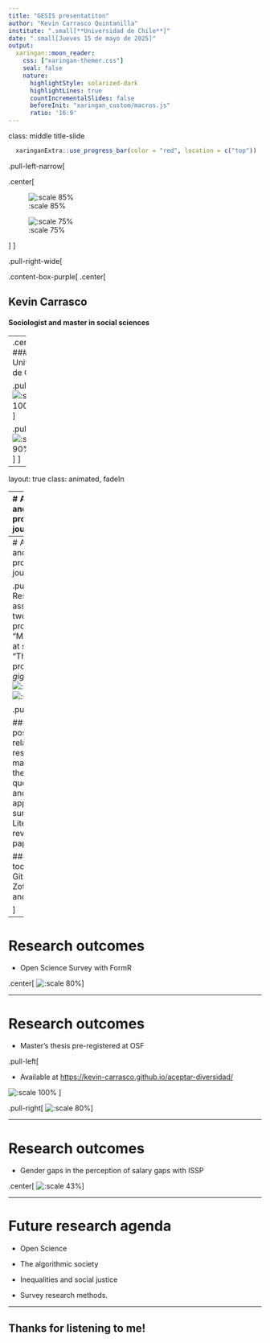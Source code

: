 ```yaml
---
title: "GESIS presentatiton"
author: "Kevin Carrasco Quintanilla"
institute: ".small[**Universidad de Chile**]"
date: ".small[Jueves 15 de mayo de 2025]"
output:
  xaringan::moon_reader:
    css: ["xaringan-themer.css"]
    seal: false
    nature:
      highlightStyle: solarized-dark
      highlightLines: true
      countIncrementalSlides: false
      beforeInit: "xaringan_custom/macros.js"
      ratio: '16:9'
---
```

class: middle title-slide

```r
  xaringanExtra::use_progress_bar(color = "red", location = c("top"))
```

.pull-left-narrow[

.center[
<br>

![:scale 85%](images/chile.png)

![:scale 75%](images/logocoes.png)

]
]

.pull-right-wide[
<br>

.content-box-purple[
.center[

## Kevin Carrasco

#### Sociologist and master in social sciences

----
.center[
#### Universidad de Chile
]
]
]

.pull-left[
![:scale 100%](images/facso.png)
]

.pull-right[
![:scale 90%](images/mcs.png)
]
]
---

layout: true
class: animated, fadeIn

---
# Academic and professional journey

.pull-left[
### Research assistant at Center for social conflict and cohesion studies (COES)

.center[
![:scale 50%](images/logocoes.png)
]
![:scale 45%](images/lisa.png)
![:scale 45%](images/ocs.png)
]

.pull-right[
### This position includes working in the open social science laboratory and the social cohesion observatory

### Interdisciplinary work with protocols and workflows that facilitate collaborative work

]

---
# Academic and professional journey

.pull-left[
### Research assistant in two grant projects "Meritocracy at school" and "The work process in the *gig* economy"
![:scale 40%](images/edumer.png)
![:scale 40%](images/gig.png)
]

.pull-right[

### These positions are related to research, mainly with the design of questionnaires and application of surveys. Literature review and paper writing.

### Different tools like R, Github, Zotero, Quarto and Shiny

]
---

# Research outcomes

- Open Science Survey with FormR

.center[
![:scale 80%](images/lisa-survey.png)
]

---

# Research outcomes

- Master's thesis pre-registered at OSF

.pull-left[

* Available at [https://kevin-carrasco.github.io/aceptar-diversidad/](https://kevin-carrasco.github.io/aceptar-diversidad/)

![:scale 100%](images/osf.png)
]

.pull-right[
![:scale 80%](images/thesis.png)
]

---

# Research outcomes

- Gender gaps in the perception of salary gaps with ISSP

.center[
![:scale 43%](images/issp.png)
]

---

# Future research agenda

* Open Science

* The algorithmic society

* Inequalities and social justice

* Survey research methods.

---

## Thanks for listening to me!

